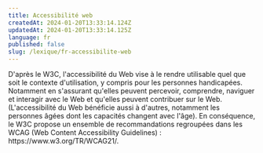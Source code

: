 ```yaml
---
title: Accessibilité web
createdAt: 2024-01-20T13:33:14.124Z
updatedAt: 2024-01-20T13:33:14.125Z
language: fr
published: false
slug: /lexique/fr-accessibilite-web
---
```


D'après le W3C, l'accessibilité du Web vise à le rendre utilisable quel que soit le contexte d'utilisation, y compris pour les personnes handicapées. Notamment en s'assurant qu'elles peuvent percevoir, comprendre, naviguer et interagir avec le Web et qu'elles peuvent contribuer sur le Web. (L'accessibilité du Web bénéficie aussi à d'autres, notamment les personnes âgées dont les capacités changent avec l'âge). En conséquence, le W3C propose un ensemble de recommandations regroupées dans les WCAG (Web Content Accessibility Guidelines) : https\://www\.w3.org/TR/WCAG21/.
